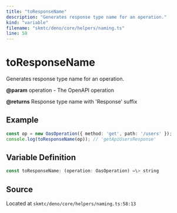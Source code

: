 ```yaml
---
title: "toResponseName"
description: "Generates response type name for an operation."
kind: "variable"
filename: "skmtc/deno/core/helpers/naming.ts"
line: 58
---
```


# toResponseName

Generates response type name for an operation.


**@param** operation - The OpenAPI operation

**@returns** Response type name with 'Response' suffix


## Example

```typescript
const op = new OasOperation({ method: 'get', path: '/users' });
console.log(toResponseName(op)); // 'getApiUsersResponse'
```

## Variable Definition

```typescript
const toResponseName: (operation: OasOperation) =\> string
```

## Source

Located at `skmtc/deno/core/helpers/naming.ts:58:13`
